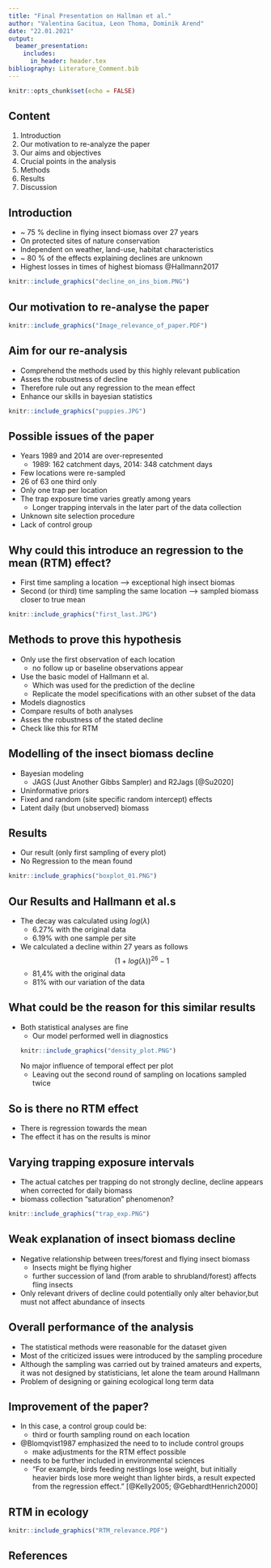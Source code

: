 ```yaml
---
title: "Final Presentation on Hallman et al."
author: "Valentina Gacitua, Leon Thoma, Dominik Arend"
date: "22.01.2021"
output:
  beamer_presentation:
    includes:
      in_header: header.tex
bibliography: Literature_Comment.bib
---
```


```r
knitr::opts_chunk$set(echo = FALSE)
```

## Content
1. Introduction
2. Our motivation to re-analyze the paper
3. Our aims and objectives
4. Crucial points in the analysis
5. Methods
6. Results
7. Discussion

## Introduction
* ~ 75 % decline in flying insect biomass over 27 years
* On protected sites of nature conservation
* Independent on weather, land-use, habitat characteristics
* ~ 80 % of the effects explaining declines are unknown
* Highest losses in times of highest biomass
@Hallmann2017

```r
knitr::include_graphics("decline_on_ins_biom.PNG")
```

## Our motivation to re-analyse the paper

```r
knitr::include_graphics("Image_relevance_of_paper.PDF")
```

## Aim for our re-analysis
* Comprehend the methods used by this highly relevant publication
* Asses the robustness of decline
* Therefore rule out any regression to the mean effect
* Enhance our skills in bayesian statistics
```r
knitr::include_graphics("puppies.JPG")
```

## Possible issues of the paper
* Years 1989 and 2014 are over-represented
  + 1989: 162 catchment days, 2014: 348 catchment days
* Few locations were re-sampled
 + 26 of 63 one third only
* Only one trap per location
* The trap exposure time varies greatly among years
  + Longer trapping intervals in the later part of the data collection
* Unknown site selection procedure
* Lack of control group

## Why could this introduce an regression to the mean (RTM) effect?
* First time sampling a location --> exceptional high insect biomas
* Second (or third) time sampling the same location --> sampled biomass closer to true mean
```r
knitr::include_graphics("first_last.JPG")
```

## Methods to prove this hypothesis
* Only use the first observation of each location
  + no follow up or baseline observations appear
* Use the basic model of Hallmann et al.
  + Which was used for the prediction of the decline
  + Replicate the model specifications with an other subset of the data
* Models diagnostics
* Compare results of both analyses
* Asses the robustness of the stated decline
* Check like this for RTM

## Modelling of the insect biomass decline
* Bayesian modeling
  + JAGS (Just Another Gibbs Sampler) and R2Jags [@Su2020]
* Uninformative priors
* Fixed and random (site specific random intercept) effects
* Latent daily (but unobserved) biomass

## Results
* Our result (only first sampling of every plot)
* No Regression to the mean found
```r
knitr::include_graphics("boxplot_01.PNG")
```

## Our Results and Hallmann et al.s
* The decay was calculated using $log{(\lambda)}$
    -  6.27% with the original data
    -  6.19% with one sample per site
* We calculated a decline within 27 years as follows \n
   $$(1+log{(\lambda)})^{26} - 1$$
  + 81,4% with the original data
  + 81% with our variation of the data 

## What could be the reason for this similar results
* Both statistical analyses are fine
  + Our model performed well in diagnostics
```r
knitr::include_graphics("density_plot.PNG")
```
No major influence of temporal effect per plot
  + Leaving out the second round of sampling on locations sampled twice

## So is there no RTM effect
* There is regression towards the mean
* The effect it has on the results is minor


## Varying trapping exposure intervals
* The actual catches per trapping do not strongly decline, decline appears when corrected for daily biomass
* biomass collection "saturation" phenomenon?
```r
knitr::include_graphics("trap_exp.PNG")
```

## Weak explanation of insect biomass decline
* Negative relationship between trees/forest and flying insect biomass
  + Insects might be flying higher
  + further succession of land (from arable to shrubland/forest) affects fling insects
* Only relevant drivers of decline could potentially only alter behavior,but must not affect abundance of insects


## Overall performance of the analysis
* The statistical methods were reasonable for the dataset given
* Most of the criticized issues were introduced by the sampling procedure
* Although the sampling was carried out by trained amateurs and experts, it was not designed by statisticians, let alone the team around Hallmann
* Problem of designing or gaining ecological long term data

## Improvement of the paper? 
* In this case, a control group could be:
  + third or fourth sampling round on each location

* @Blomqvist1987 emphasized the need to to include control groups
  + make adjustments for the RTM effect possible

* needs to be further included in environmental sciences
  + "For example, birds feeding nestlings lose weight, but initially heavier birds lose more weight than lighter birds, a result expected from the regression effect." [@Kelly2005; @GebhardtHenrich2000]

## RTM in ecology

```r
knitr::include_graphics("RTM_relevance.PDF")
```
## References
\footnotesize

